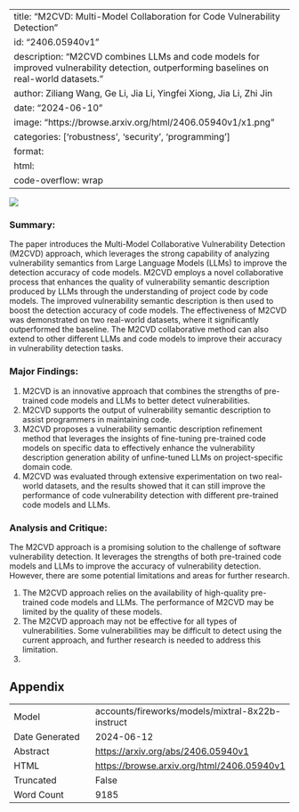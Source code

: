 
---
title: "M2CVD: Multi-Model Collaboration for Code Vulnerability Detection"
id: "2406.05940v1"
description: "M2CVD combines LLMs and code models for improved vulnerability detection, outperforming baselines on real-world datasets."
author: Ziliang Wang, Ge Li, Jia Li, Yingfei Xiong, Jia Li, Zhi Jin
date: "2024-06-10"
image: "https://browse.arxiv.org/html/2406.05940v1/x1.png"
categories: ['robustness', 'security', 'programming']
format:
  html:
    code-overflow: wrap
---

![](https://browse.arxiv.org/html/2406.05940v1/x1.png)

### Summary:

The paper introduces the Multi-Model Collaborative Vulnerability Detection (M2CVD) approach, which leverages the strong capability of analyzing vulnerability semantics from Large Language Models (LLMs) to improve the detection accuracy of code models. M2CVD employs a novel collaborative process that enhances the quality of vulnerability semantic description produced by LLMs through the understanding of project code by code models. The improved vulnerability semantic description is then used to boost the detection accuracy of code models. The effectiveness of M2CVD was demonstrated on two real-world datasets, where it significantly outperformed the baseline. The M2CVD collaborative method can also extend to other different LLMs and code models to improve their accuracy in vulnerability detection tasks.

### Major Findings:

1. M2CVD is an innovative approach that combines the strengths of pre-trained code models and LLMs to better detect vulnerabilities.
2. M2CVD supports the output of vulnerability semantic description to assist programmers in maintaining code.
3. M2CVD proposes a vulnerability semantic description refinement method that leverages the insights of fine-tuning pre-trained code models on specific data to effectively enhance the vulnerability description generation ability of unfine-tuned LLMs on project-specific domain code.
4. M2CVD was evaluated through extensive experimentation on two real-world datasets, and the results showed that it can still improve the performance of code vulnerability detection with different pre-trained code models and LLMs.

### Analysis and Critique:

The M2CVD approach is a promising solution to the challenge of software vulnerability detection. It leverages the strengths of both pre-trained code models and LLMs to improve the accuracy of vulnerability detection. However, there are some potential limitations and areas for further research.

1. The M2CVD approach relies on the availability of high-quality pre-trained code models and LLMs. The performance of M2CVD may be limited by the quality of these models.
2. The M2CVD approach may not be effective for all types of vulnerabilities. Some vulnerabilities may be difficult to detect using the current approach, and further research is needed to address this limitation.
3.

## Appendix

|          |          |
|----------|----------|
| Model     | accounts/fireworks/models/mixtral-8x22b-instruct       |
| Date Generated     | 2024-06-12       |
| Abstract | [https://arxiv.org/abs/2406.05940v1](https://arxiv.org/abs/2406.05940v1)        |
| HTML     | [https://browse.arxiv.org/html/2406.05940v1](https://browse.arxiv.org/html/2406.05940v1)       |
| Truncated       | False       |
| Word Count       | 9185       |